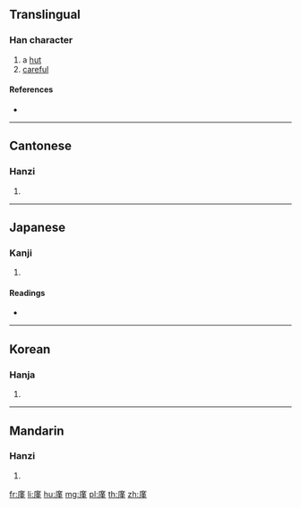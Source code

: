{{character info/new}}
{{also|厪}}
==Translingual==

===Han character===
{{Han char|rn=53|rad=广|as=11|sn=14|four=00214|canj=ITLM|ids=⿸广堇}}

# a [[hut]]
# [[careful]]

====References====
* {{Han ref|kx=0349.290|dkj=09456|dj=0660.160|hdz=20897.030|uh=5ED1|ud=24273|bh=E1B6|bd=57782}}

----

==Cantonese==

===Hanzi===
{{yue-hanzi|jyut=[[gan2]], [[gan6]], [[kan4]]|y=gan2, gan6, kan4}}

# {{defn|lang=yue|sort=广11}}

----

==Japanese==

===Kanji===
{{ja-kanji|grade=|rs=广11}}

# {{defn|lang=ja|sort=广11}}

====Readings====
* {{ja-readings|on=[[きん]] (kin), [[ごん]] (gon), [[こん]] (kon)|kun=}}

----

==Korean==

===Hanja===
{{ko-hanja|hangeul=근|rv=geun|mr=kŭn|y=kun}}

# {{defn|lang=ko|sort=广11}}

----

==Mandarin==

===Hanzi===
{{cmn-hanzi|pin=[[jǐn]] ([[jin3]]), [[qín]] ([[qin2]])|wg=chin<sup>3</sup>, ch'in<sup>2</sup>}}

# {{defn|lang=cmn|sort=广11}}

[[fr:廑]]
[[li:廑]]
[[hu:廑]]
[[mg:廑]]
[[pl:廑]]
[[th:廑]]
[[zh:廑]]